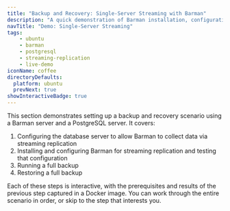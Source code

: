 ```yaml
---
title: "Backup and Recovery: Single-Server Streaming with Barman"
description: "A quick demonstration of Barman installation, configuration, and basic backup and restore operations"
navTitle: "Demo: Single-Server Streaming"
tags:
    - ubuntu
    - barman
    - postgresql
    - streaming-replication
    - live-demo
iconName: coffee
directoryDefaults:
  platform: ubuntu
  prevNext: true
showInteractiveBadge: true
---
```


This section demonstrates setting up a backup and recovery scenario using a Barman server and a PostgreSQL server. It covers:

1. Configuring the database server to allow Barman to collect data via streaming replication
2. Installing and configuring Barman for streaming replication and testing that configuration
3. Running a full backup
4. Restoring a full backup

Each of these steps is interactive, with the prerequisites and results of the previous step captured in a Docker image. You can work through the entire scenario in order, or skip to the step that interests you.
